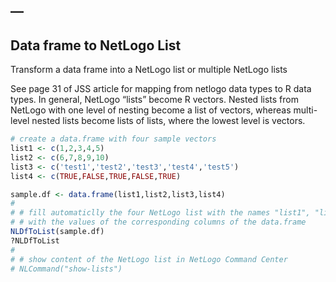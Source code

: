 ---
---

## Data frame to NetLogo List

Transform a data frame into a NetLogo list or multiple NetLogo lists

See page 31 of JSS article for mapping from netlogo data types to R data types. In general, NetLogo "lists" become R vectors. Nested lists from NetLogo with one level of nesting become a list of vectors, whereas multi-level nested lists become lists of lists, where the lowest level is vectors. 

```r
# create a data.frame with four sample vectors
list1 <- c(1,2,3,4,5)
list2 <- c(6,7,8,9,10)
list3 <- c('test1','test2','test3','test4','test5')
list4 <- c(TRUE,FALSE,TRUE,FALSE,TRUE)

sample.df <- data.frame(list1,list2,list3,list4)
# 
# # fill automaticlly the four NetLogo list with the names "list1", "list2", "list3" and "list4" (defined in "globals")
# # with the values of the corresponding columns of the data.frame 
NLDfToList(sample.df)
?NLDfToList
# 
# # show content of the NetLogo list in NetLogo Command Center
# NLCommand("show-lists")
```

